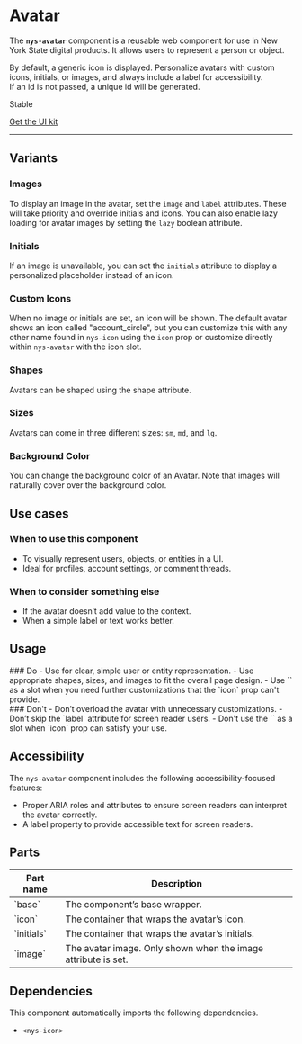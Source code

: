 
<Meta of={NysAvatarStories} title="Components/Avatar/Documentation" />

# Avatar
The **`nys-avatar`** component is a reusable web component for use in New York State digital products. It allows users to represent a person or object.

By default, a generic icon is displayed. Personalize avatars with custom icons, initials, or images, and always include a label for accessibility. \
If an id is not passed, a unique id will be generated.

<p class="pill stable">Stable</p>
<p class="pill uikit"><a href="https://www.figma.com/design/0ogYpymUPQQfhELthntNbt/%F0%9F%92%A0-NYS-%2F-Excelsior-Components-(Alpha)?node-id=1436-1601&p=f&m=dev">Get the UI kit</a></p>

***

<Canvas of={NysAvatarStories.Default} />

<Controls />


## Variants
### Images
To display an image in the avatar, set the `image` and `label` attributes. These will take priority and override initials and icons. You can also enable lazy loading for avatar images by setting the `lazy` boolean attribute.
<Canvas of={NysAvatarStories.AvatarImage} />

### Initials
If an image is unavailable, you can set the `initials` attribute to display a personalized placeholder instead of an icon.
<Canvas of={NysAvatarStories.AvatarInitials} />

### Custom Icons
When no image or initials are set, an icon will be shown. The default avatar shows an icon called "account_circle", but you can customize this with any other name found in `nys-icon` using the `icon` prop or customize directly within `nys-avatar` with the icon slot.
<Canvas of={NysAvatarStories.AvatarIcon} />

### Shapes
Avatars can be shaped using the shape attribute.
<Canvas of={NysAvatarStories.AvatarShapes} />

### Sizes
Avatars can come in three different sizes: `sm`, `md`, and `lg`.
<Canvas of={NysAvatarStories.AvatarSizes} />

### Background Color
You can change the background color of an Avatar. Note that images will naturally cover over the background color.
<Canvas of={NysAvatarStories.AvatarBgColor} />

## Use cases

### When to use this component
  - To visually represent users, objects, or entities in a UI.
  - Ideal for profiles, account settings, or comment threads.

### When to consider something else
  - If the avatar doesn’t add value to the context.
  - When a simple label or text works better.

## Usage 
<div class="usagedos do">
### Do
- Use for clear, simple user or entity representation.
- Use appropriate shapes, sizes, and images to fit the overall page design.
- Use `<nys-icon>` as a slot when you need further customizations that the `icon` prop can't provide.
</div>

<div class="usagedos dont">
### Don't
  - Don’t overload the avatar with unnecessary customizations.
  - Don’t skip the `label` attribute for screen reader users.
  - Don't use the `<nys-icon>` as a slot when `icon` prop can satisfy your use.
</div>

## Accessibility
The `nys-avatar` component includes the following accessibility-focused features:

- Proper ARIA roles and attributes to ensure screen readers can interpret the avatar correctly.
- A label property to provide accessible text for screen readers.

## Parts
<table>
   <thead>
      <tr>
         <th>Part name</th>
         <th>Description</th>
      </tr>
   </thead>
   <tbody>
      <tr>
         <td>`base`</td>
         <td>The component’s base wrapper.</td>
      </tr>
      <tr>
         <td>`icon`</td>
         <td>The container that wraps the avatar’s icon.</td>
      </tr>
      <tr>
         <td>`initials`</td>
         <td>The container that wraps the avatar’s initials.</td>
      </tr>
      <tr>
         <td>`image`</td>
         <td>The avatar image. Only shown when the image attribute is set.</td>
      </tr>
   </tbody>
</table>

## Dependencies
This component automatically imports the following dependencies.
- `<nys-icon>`